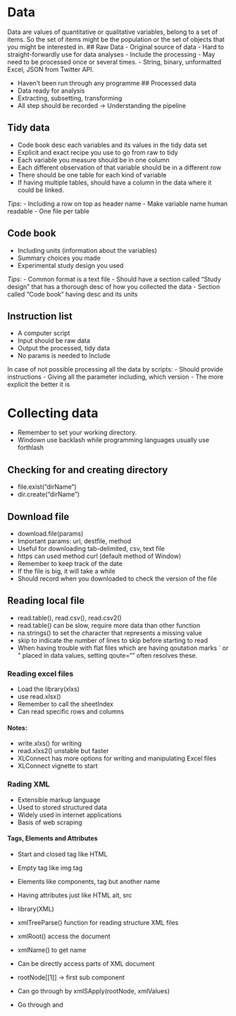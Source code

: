 # Data
Data are values of quantitative or qualitative variables, belong to a set of items.
So the set of items might be the population or the set of objects that you might be interested in.
## Raw Data
- Original source of data
- Hard to straight-forwardly use for data analyses
- Include the processing 
- May need to be processed once or several times.
- String, binary, unformatted Excel, JSON from Twitter API.

- Haven't been run through any programme
## Processed data
- Data ready for analysis
- Extracting, subsetting, transforming
- All step should be recorded -> Understanding the pipeline

## Tidy data
- Code book desc each variables and its values in the tidy data set
- Explicit and exact recipe you use to go from raw to tidy
- Each variable you measure should be in one column
- Each different observation of that variable should be in a different row
- There should be one table for each kind of variable
- If having multiple tables, should have a column in the data where it could be linked.

*Tips*:
- Including a row on top as header name
- Make variable name human readable
- One file per table

## Code book
- Including units (information about the variables)
- Summary choices you made
- Experimental study design you used

*Tips*:
- Common format is a text file
- Should have a section called "Study design" that has a thorough desc of how you collected the data
- Section called "Code book" having desc and its units


## Instruction list
- A computer script
- Input should be raw data
- Output the processed, tidy data
- No params is needed to Include

In case of not possible processing all the data by scripts:
- Should provide instructions
- Giving all the parameter including, which version
- The more explicit the better it is


# Collecting data
- Remember to set your working directory.
- Windown use backlash while programming languages usually use forthlash

## Checking for and creating directory
- file.exist("dirName")
- dir.create("dirName")

## Download file
- download.file(params)
- Important params: url, destfile, method
- Useful for downloading tab-delimited, csv, text file
- https can used method curl (default method of Window)
- Remember to keep track of the date
- If the file is big, it will take a while
- Should record when you downloaded to check the version of the file

## Reading local file
- read.table(), read.csv(), read.csv2()
- read.table() can be slow, require more data than other function
- na.strings() to set the character that represents a missing value
- skip to indicate the number of lines to skip before starting to read
- When having trouble with flat files which are having qoutation marks ` or " placed in data values,
setting qoute="" often resolves these.

### Reading excel files
- Load the library(xlxs)
- use read.xlsx()
- Remember to call the sheetIndex
- Can read specific rows and columns

#### Notes:
- write.xlxs() for writing
- read.xlxs2() unstable but faster
- XLConnect has more options for writing and manipulating Excel files
- XLConnect vignette to start

### Rading XML
- Extensible markup language
- Used to stored structured data
- Widely used in internet applications
- Basis of web scraping

#### Tags, Elements and Attributes
- Start and closed tag like HTML
- Empty tag like img tag <img/>

- Elements like components, tag but another name
- Having attributes just like HTML alt, src

- library(XML)
- xmlTreeParse() function for reading structure XML files
- xmlRoot() access the document
- xmlName() to get name 

- Can be directly access parts of XML document
- rootNode[[1]] -> first sub component

- Can go through by xmlSApply(rootNode, xmlValues)
- Go through and 